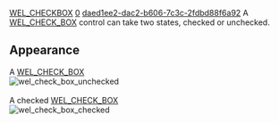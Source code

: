 [[Property:title|WEL_CHECKBOX]]
[[Property:weight|0]]
[[Property:uuid|daed1ee2-dac2-b606-7c3c-2fdbd88f6a92]]
A [[ref:libraries/wel/reference/wel_check_box_chart|WEL_CHECK_BOX]]  control can take two states, checked or unchecked. 

==Appearance==
A [[ref:libraries/wel/reference/wel_check_box_chart|WEL_CHECK_BOX]]  <br/>
 [[Image:wel-check-box-unchecked|wel_check_box_unchecked]]  <br/>
<br/>
A checked [[ref:libraries/wel/reference/wel_check_box_chart|WEL_CHECK_BOX]]  <br/>
 [[Image:wel-check-box-checked|wel_check_box_checked]]  
{{seealso| '''See also''' <br/>
[[WEL_CHECK_BOX_3_STATE|WEL_CHECK_BOX_3_STATE]]  }}




